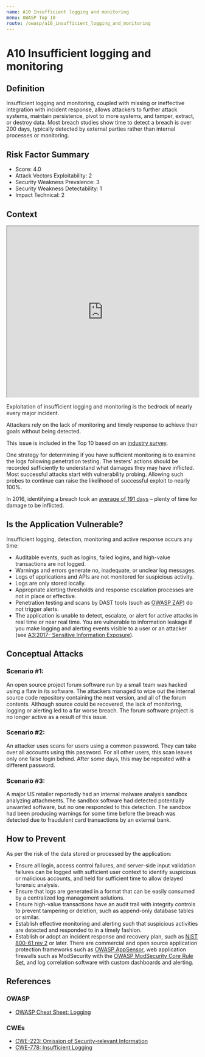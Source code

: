 ```yaml
---
name: A10 Insufficient logging and monitoring
menu: OWASP Top 10
route: /owasp/a10_insufficient_logging_and_monitoring
---
```


# A10 Insufficient logging and monitoring


## Definition

Insufficient logging and monitoring, coupled with missing or ineffective integration with incident
response, allows attackers to further attack systems, maintain persistence, pivot to more systems,
and tamper, extract, or destroy data. Most breach studies show time to detect a breach is over
200 days, typically detected by external parties rather than internal processes or monitoring. 

## Risk Factor Summary

- Score: 4.0
- Attack Vectors Exploitability: 2
- Security Weakness Prevalence: 3
- Security Weakness Detectability: 1
- Impact Technical: 2

## Context

<iframe width="100%" height="450"
src="https://www.youtube.com/embed/IFF3tkUOF5E">
</iframe>

Exploitation of insufficient logging and
monitoring is the bedrock of nearly
every major incident.

Attackers rely on the lack of
monitoring and timely response to
achieve their goals without being
detected.

This issue is included in the Top 10 based on an
[industry survey](https://owasp.blogspot.com/2017/08/owasp-top-10-2017-project-update.html).

One strategy for determining if you have sufficient
monitoring is to examine the logs following
penetration testing. The testers’ actions should be
recorded sufficiently to understand what damages
they may have inflicted.
Most successful attacks start with
vulnerability probing. Allowing such
probes to continue can raise the
likelihood of successful exploit to
nearly 100%.

In 2016, identifying a breach took an
[average of 191 days](https://www-01.ibm.com/common/ssi/cgi-bin/ssialias?htmlfid=SEL03130WWEN&) – plenty of time
for damage to be inflicted.

## Is the Application Vulnerable?

Insufficient logging, detection, monitoring and active response
occurs any time:
- Auditable events, such as logins, failed logins, and high-value
transactions are not logged.
- Warnings and errors generate no, inadequate, or unclear log
messages.
- Logs of applications and APIs are not monitored for suspicious
activity.
- Logs are only stored locally.
- Appropriate alerting thresholds and response escalation
processes are not in place or effective.
- Penetration testing and scans by DAST tools (such as [OWASP
ZAP](https://wiki.owasp.org/index.php/OWASP_Zed_Attack_Proxy_Project)) do not trigger alerts.
- The application is unable to detect, escalate, or alert for active
attacks in real time or near real time.
You are vulnerable to information leakage if you make logging
and alerting events visible to a user or an attacker (see [A3:2017-
Sensitive Information Exposure](/owasp/a3_sensitived_data_exposure)).


## Conceptual Attacks

### Scenario #1: 
An open source project forum software run by a
small team was hacked using a flaw in its software. The
attackers managed to wipe out the internal source code
repository containing the next version, and all of the forum
contents. Although source could be recovered, the lack of
monitoring, logging or alerting led to a far worse breach. The
forum software project is no longer active as a result of this
issue.

### Scenario #2: 
An attacker uses scans for users using a common
password. They can take over all accounts using this password.
For all other users, this scan leaves only one false login behind.
After some days, this may be repeated with a different password.

### Scenario #3:
A major US retailer reportedly had an internal malware analysis sandbox 
analyzing attachments. The sandbox software had detected potentially 
unwanted software, but no one responded to this detection. 
The sandbox had been producing warnings for some time before the breach
was detected due to fraudulent card transactions by an external bank.



## How to Prevent

As per the risk of the data stored or processed by the application:
- Ensure all login, access control failures, and server-side input
validation failures can be logged with sufficient user context to
identify suspicious or malicious accounts, and held for sufficient
time to allow delayed forensic analysis.
- Ensure that logs are generated in a format that can be easily
consumed by a centralized log management solutions.
- Ensure high-value transactions have an audit trail with integrity
controls to prevent tampering or deletion, such as append-only
database tables or similar.
- Establish effective monitoring and alerting such that suspicious
activities are detected and responded to in a timely fashion.
- Establish or adopt an incident response and recovery plan,
such as [NIST 800-61 rev 2](https://csrc.nist.gov/publications/detail/sp/800-61/rev-2/final) or later.
There are commercial and open source application protection
frameworks such as [OWASP AppSensor](https://wiki.owasp.org/index.php/OWASP_AppSensor_Project), web application
firewalls such as ModSecurity with the [OWASP ModSecurity
Core Rule Set](https://owasp.org/www-project-modsecurity-core-rule-set/), and log correlation software with custom
dashboards and alerting. 


## References

### OWASP

- [OWASP Cheat Sheet: Logging](https://cheatsheetseries.owasp.org/cheatsheets/Logging_Cheat_Sheet.html)

### CWEs

- [CWE-223: Omission of Security-relevant Information](https://cwe.mitre.org/data/definitions/223.html)
- [CWE-778: Insufficient Logging](https://cwe.mitre.org/data/definitions/223.html)

